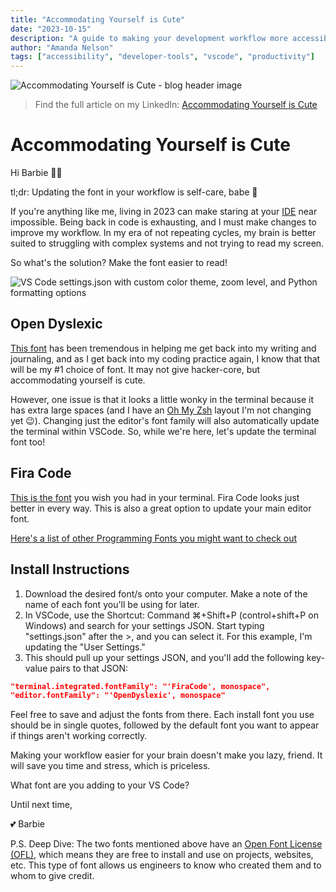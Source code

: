 ```yaml
---
title: "Accommodating Yourself is Cute"
date: "2023-10-15"
description: "A guide to making your development workflow more accessible and comfortable, featuring font recommendations and customization tips for VS Code."
author: "Amanda Nelson"
tags: ["accessibility", "developer-tools", "vscode", "productivity"]
---
```


![Accommodating Yourself is Cute - blog header image](https://media.licdn.com/dms/image/v2/D4E12AQGbDVLZjffJQQ/article-cover_image-shrink_720_1280/article-cover_image-shrink_720_1280/0/1697240921889?e=1753920000&v=beta&t=NTe07FTgnviT0ohERzRult4UUmZLlEub9Enwq1dwQjA)

> Find the full article on my LinkedIn: [Accommodating Yourself is Cute](https://www.linkedin.com/pulse/accommodating-yourself-cute-amanda-nelson/?trackingId=KVQFK7ydR%2By0xrJHQakeww%3D%3D)

# Accommodating Yourself is Cute

Hi Barbie 👋🏻 

tl;dr: Updating the font in your workflow is self-care, babe 🔮 

If you're anything like me, living in 2023 can make staring at your [IDE](https://en.wikipedia.org/wiki/Integrated_development_environment) near impossible. Being back in code is exhausting, and I must make changes to improve my workflow. In my era of not repeating cycles, my brain is better suited to struggling with complex systems and not trying to read my screen.

So what's the solution? Make the font easier to read!

![VS Code settings.json with custom color theme, zoom level, and Python formatting options](https://media.licdn.com/dms/image/v2/D4E12AQHolcSA345sqw/article-inline_image-shrink_400_744/article-inline_image-shrink_400_744/0/1697393304801?e=1753920000&v=beta&t=rc4Vtee04JSbXGqV7yqhJO4GEpTY2YTEZJbxdAaLLdk)

## Open Dyslexic

[This font](https://opendyslexic.org/) has been tremendous in helping me get back into my writing and journaling, and as I get back into my coding practice again, I know that that will be my #1 choice of font. It may not give hacker-core, but accommodating yourself is cute.

However, one issue is that it looks a little wonky in the terminal because it has extra large spaces (and I have an [Oh My Zsh](https://github.com/ohmyzsh/ohmyzsh) layout I'm not changing yet 😉). Changing just the editor's font family will also automatically update the terminal within VSCode. So, while we're here, let's update the terminal font too!

## Fira Code

[This is the font](https://github.com/tonsky/FiraCode) you wish you had in your terminal. Fira Code looks just better in every way. This is also a great option to update your main editor font.

[Here's a list of other Programming Fonts you might want to check out](https://kinsta.com/blog/best-programming-fonts/)

## Install Instructions

1. Download the desired font/s onto your computer. Make a note of the name of each font you'll be using for later.
2. In VSCode, use the Shortcut: Command ⌘+Shift+P (control+shift+P on Windows) and search for your settings JSON. Start typing "settings.json" after the >, and you can select it. For this example, I'm updating the "User Settings."
3. This should pull up your settings JSON, and you'll add the following key-value pairs to that JSON:

```json
"terminal.integrated.fontFamily": "'FiraCode', monospace",
"editor.fontFamily": "'OpenDyslexic', monospace"
```

Feel free to save and adjust the fonts from there. Each install font you use should be in single quotes, followed by the default font you want to appear if things aren't working correctly.

Making your workflow easier for your brain doesn't make you lazy, friend. It will save you time and stress, which is priceless.

What font are you adding to your VS Code?

Until next time,

💕 Barbie

P.S. Deep Dive: The two fonts mentioned above have an [Open Font License (OFL)](https://en.wikipedia.org/wiki/SIL_Open_Font_License), which means they are free to install and use on projects, websites, etc. This type of font allows us engineers to know who created them and to whom to give credit. 